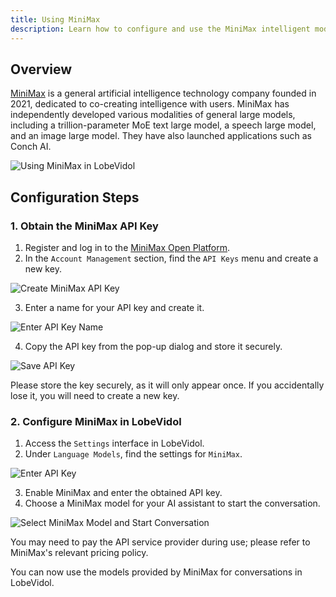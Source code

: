 ```yaml
---
title: Using MiniMax
description: Learn how to configure and use the MiniMax intelligent model for conversations in LobeVidol. Obtain your MiniMax API key, detailed configuration steps, and start interacting with the MiniMax model.
---
```


## Overview

[MiniMax](https://www.minimaxi.com/) is a general artificial intelligence technology company founded in 2021, dedicated to co-creating intelligence with users. MiniMax has independently developed various modalities of general large models, including a trillion-parameter MoE text large model, a speech large model, and an image large model. They have also launched applications such as Conch AI.

<img
src="https://oss.vidol.chat/docs/2024/12/a3040dbac3e4f0755cf4c70c781a69db.png"
alt="Using MiniMax in LobeVidol"
/>

## Configuration Steps

### 1. Obtain the MiniMax API Key

1. Register and log in to the [MiniMax Open Platform](https://www.minimaxi.com/platform).
2. In the `Account Management` section, find the `API Keys` menu and create a new key.

<img
src="https://oss.vidol.chat/assets/8cc130b9a3a6e402abbe427281bf2c40.webp"
alt="Create MiniMax API Key"
/>

3. Enter a name for your API key and create it.

<img
src="https://oss.vidol.chat/assets/2a40c12b958449ed89ca9efe043fc23d.webp"
alt="Enter API Key Name"
/>

4. Copy the API key from the pop-up dialog and store it securely.

<img
src="https://oss.vidol.chat/assets/611fae47d64cf80488d5ad215bf03040.webp"
alt="Save API Key"
/>

<Warning>
  Please store the key securely, as it will only appear once. If you accidentally lose it, you will need to create a new key.
</Warning>

### 2. Configure MiniMax in LobeVidol

1. Access the `Settings` interface in LobeVidol.
2. Under `Language Models`, find the settings for `MiniMax`.

<img
src="https://oss.vidol.chat/assets/c23b00b27a6fb8abe69bef5fc8454245.webp"
alt="Enter API Key"
/>

3. Enable MiniMax and enter the obtained API key.
4. Choose a MiniMax model for your AI assistant to start the conversation.

<img
src="https://oss.vidol.chat/assets/64fd5aa42ee44ebc248287c2a381da45.webp"
alt="Select MiniMax Model and Start Conversation"
/>

<Warning>
  You may need to pay the API service provider during use; please refer to MiniMax's relevant pricing policy.
</Warning>

You can now use the models provided by MiniMax for conversations in LobeVidol.


